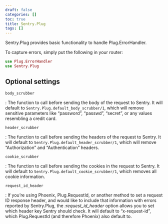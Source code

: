 ```yaml
---
draft: false
categories: []
toc: true
title: Sentry.Plug
tags: []
---
```


Sentry.Plug provides basic functionality to handle Plug.ErrorHandler.

To capture errors, simply put the following in your router:

```elixir
use Plug.ErrorHandler
use Sentry.Plug
```

## Optional settings

`body_scrubber`

: The function to call before sending the body of the request to Sentry. It will default to `Sentry.Plug.default_body_scrubber/1`, which will remove sensitive parameters like “password”, “passwd”, “secret”, or any values resembling a credit card.

`header_scrubber`

: The function to call before sending the headers of the request to Sentry. It will default to `Sentry.Plug.default_header_scrubber/1`, which will remove “Authorization” and “Authentication” headers.

`cookie_scrubber`

: The function to call before sending the cookies in the request to Sentry. It will default to `Sentry.Plug.default_cookie_scrubber/1`, which removes all cookie information.

`request_id_header`

: If you’re using Phoenix, Plug.RequestId, or another method to set a request ID response header, and would like to include that information with errors reported by Sentry.Plug, the _:request_id_header_ option allows you to set which header key Sentry should check. It will default to “x-request-id”, which Plug.RequestId (and therefore Phoenix) also default to.
